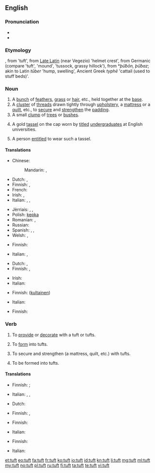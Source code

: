==English==

===Pronunciation===
* {{IPA|/tʌft/}}
* {{rhymes|ʌft}}

===Etymology===
{{etyl|enm|en}} {{term|toft(e)|lang=enm}}, from {{etyl|frm|en}} {{term|tofe, toffe|lang=frm}} 'tuft', from [[Late Latin]] (near Vegezio) {{term|tufa}} 'helmet crest', from Germanic (compare {{etyl|ang|-}} {{term|ðūf|lang=ang}} 'tuft', {{etyl|non|-}} {{term|þúfa|lang=non}} 'mound', {{etyl|sv|-}} {{term|tuva|lang=sv}} 'tussock, grassy hillock'), from {{etyl|gem-pro|en}} *''þūƀōn, þūƀaz''; akin to Latin ''tūber'' 'hump, swelling', Ancient Greek ''typhē'' 'cattail (used to stuff beds)'.

===Noun===
{{en-noun}}

# A [[bunch]] of [[feather]]s, [[grass]] or [[hair]], etc., held together at the [[base]].
# A [[cluster]] of [[thread]]s drawn tightly through [[upholstery]], a [[mattress]] or a [[quilt]], etc., to [[secure]] and [[strengthen]] the [[padding]].
# A small [[clump]] of [[tree]]s or [[bush]]es.
# {{historical}} A gold [[tassel]] on the cap worn by [[titled]] [[undergraduate]]s at English universities.
# A person [[entitle]]d to wear such a tassel.

====Translations====
{{trans-top|bunch}}
* Chinese:
*: Mandarin: {{t|cmn|綹|sc=Hani}}, {{t|cmn|绺|tr=liǔ|sc=Hani}}
* Dutch: {{t+|nl|pluk|m}}, {{t+|nl|bundel|m}}
* Finnish: {{t-|fi|töyhtö}}, {{t+|fi|tupsu}}
* French: {{t+|fr|touffe|f}}
* Irish: {{t-|ga|dual|m}}, {{t-|ga|dlaoi|f}}
* Italian: {{t+|it|cespo|m}}, {{t-|it|ciuffo|m}},  {{t-|it|ciocca}}
{{trans-mid}}
* Jèrriais: {{tø|roa-jer|toupet|m}}, {{tø|roa-jer|tun|m}}, {{tø|roa-jer|tus|m}}
* Polish: [[kępka]] {{f}}
* Romanian: {{t-|ro|smoc|n}},  {{t-|ro|floc}}
* Russian: {{qualifier|feathers, grass, hair}} {{t+|ru|пучок|m|tr=pučók|sc=Cyrl}}
* Spanish: {{qualifier|hair}} {{t+|es|mechón|m}}, {{qualifier|feathers}} {{t-|es|penacho|m}}, {{qualifier|grass}} {{t+|es|manojo|m}}
* Welsh: {{t-|cy|cudyn|m}}, {{t-|cy|twffyn|m}}
{{trans-bottom}}

{{trans-top|cluster of threads}}
* Finnish: {{t-|fi|nukka}}
{{trans-mid}}
* Italian: {{t+|it|fiocco}},  {{t+|it|rappa}}
{{trans-bottom}}

{{trans-top|clump of trees}}
* Dutch: {{t+|nl|bosje|n}}, {{t-|nl|bomengroep|m}}
* Finnish: {{t+|fi|puska}}, {{t-|fi|pusikko}}
{{trans-mid}}
* Irish: {{t-|ga|tom|m}}
* Italian: {{t-|it|macchia d'alberi}}
{{trans-bottom}}

{{trans-top|gold tassel}}
* Finnish: ([[kultainen]]) {{t+|fi|tupsu}}
{{trans-mid}}
* Italian: {{t-|it|nappina dorata}}
{{trans-bottom}}

{{trans-top|person wearing the tassel}}
* Finnish: {{t-|fi|tupsulakki}}
{{trans-mid}}
{{trans-bottom}}

===Verb===
{{en-verb}}

# {{transitive}} To [[provide]] or [[decorate]] with a tuft or tufts.
#: {{rfquotek|Thomson}}
# {{transitive}} To [[form]] into tufts.
# {{transitive}} To secure and strengthen (a mattress, quilt, etc.) with tufts.
# {{intransitive}} To be formed into tufts.

====Translations====
{{trans-top|provide or decorate with tufts}}
* Finnish: {{t-|fi|nukittaa}} {{qualifier|decorate}}; {{t-|fi|tuftata}} {{qualifier|strengthen}}
{{trans-mid}}
* Italian: {{t-|it|infiocchettare}},  {{t-|it|ornare di ciuffi}},  {{t-|it|impennacchiare}}
{{trans-bottom}}

{{trans-top|form into tufts}}
* Dutch: {{t+|nl|bundelen}}
{{trans-mid}}
* Finnish: {{t-|fi|nukittaa}}, {{t-|fi|tuftata}}
{{trans-bottom}}

{{trans-top|secure with tufts}}
* Finnish: {{t-|fi|tuftata}}
{{trans-mid}}
* Italian: {{t-|it|trapuntare}}
{{trans-bottom}}

{{trans-top|be formed into tufts}}
* Finnish: {{t-|fi|takkuuntua}}
{{trans-mid}}
* Italian: {{t-|it|a forma di ciuffo}}
{{trans-bottom}}

[[et:tuft]]
[[eo:tuft]]
[[fa:tuft]]
[[fr:tuft]]
[[ko:tuft]]
[[io:tuft]]
[[id:tuft]]
[[kn:tuft]]
[[li:tuft]]
[[mg:tuft]]
[[ml:tuft]]
[[my:tuft]]
[[no:tuft]]
[[pl:tuft]]
[[ru:tuft]]
[[fi:tuft]]
[[ta:tuft]]
[[te:tuft]]
[[vi:tuft]]